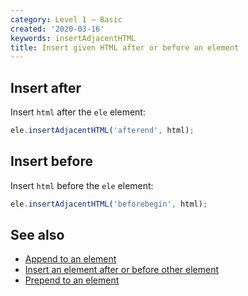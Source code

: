 ```yaml
---
category: Level 1 — Basic
created: '2020-03-16'
keywords: insertAdjacentHTML
title: Insert given HTML after or before an element
---
```


## Insert after

Insert `html` after the `ele` element:

```js
ele.insertAdjacentHTML('afterend', html);
```

## Insert before

Insert `html` before the `ele` element:

```js
ele.insertAdjacentHTML('beforebegin', html);
```

## See also

-   [Append to an element](https://phuoc.ng/collection/html-dom/append-to-an-element)
-   [Insert an element after or before other element](https://phuoc.ng/collection/html-dom/insert-an-element-after-or-before-other-element)
-   [Prepend to an element](https://phuoc.ng/collection/html-dom/prepend-to-an-element)
